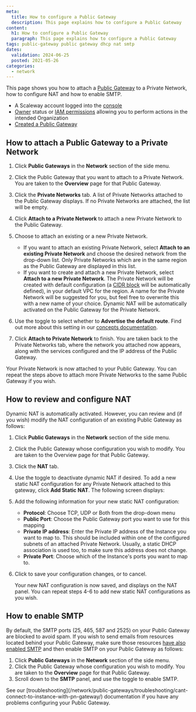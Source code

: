 ```yaml
---
meta:
  title: How to configure a Public Gateway
  description: This page explains how to configure a Public Gateway
content:
  h1: How to configure a Public Gateway
  paragraph: This page explains how to configure a Public Gateway
tags: public-gateway public gateway dhcp nat smtp
dates:
  validation: 2024-06-25
  posted: 2021-05-26
categories:
  - network
---
```


This page shows you how to attach a [Public Gateway](/network/public-gateways/concepts/#public-gateway) to a Private Network, how to configure NAT and how to enable SMTP.

<Macro id="requirements" />

- A Scaleway account logged into the [console](https://console.scaleway.com/)
- [Owner](/identity-and-access-management/iam/concepts/#owner) status or [IAM permissions](/identity-and-access-management/iam/concepts/#permission) allowing you to perform actions in the intended Organization
- [Created a Public Gateway](/network/public-gateways/how-to/create-a-public-gateway/)

## How to attach a Public Gateway to a Private Network

1. Click **Public Gateways** in the **Network** section of the side menu.

2. Click the Public Gateway that you want to attach to a Private Network. You are taken to the **Overview** page for that Public Gateway.

3. Click the **Private Networks** tab. A list of Private Networks attached to the Public Gateway displays. If no Private Networks are attached, the list will be empty.

4. Click **Attach to a Private Network** to attach a new Private Network to the Public Gateway.

5. Choose to attach an existing or a new Private Network.
    - If you want to attach an existing Private Network, select **Attach to an existing Private Network** and choose the desired network from the drop-down list.
      <Message type="note">
        Only Private Networks which are in the same region as the Public Gateway are displayed in this list.
      </Message>
    - If you want to create and attach a new Private Network, select **Attach to a new Private Network**. The Private Network will be created with default configuration (a [CIDR block](/network/vpc/concepts#cidr-block) will be automatically defined), in your default VPC for the region. A name for the Private Network will be suggested for you, but feel free to overwrite this with a new name of your choice. Dynamic NAT will be automatically activated on the Public Gateway for the Private Network.
6. Use the toggle to select whether to **Advertise the default route**. Find out more about this setting in our [concepts documentation](/network/public-gateways/concepts/#default-route).
7. Click **Attach to Private Network** to finish. You are taken back to the Private Networks tab, where the network you attached now appears, along with the services configured and the IP address of the Public Gateway.

Your Private Network is now attached to your Public Gateway. You can repeat the steps above to attach more Private Networks to the same Public Gateway if you wish.

## How to review and configure NAT

Dynamic NAT is automatically activated. However, you can review and (if you wish) modify the NAT configuration of an existing Public Gateway as follows:

1. Click **Public Gateways** in the **Network** section of the side menu.
2. Click the Public Gateway whose configuration you wish to modify. You are taken to the Overview page for that Public Gateway.
3. Click the **NAT** tab.
4. Use the toggle to deactivate dynamic NAT if desired. To add a new static NAT configuration for any Private Network attached to this gateway, click **Add Static NAT**. The following screen displays:
    <Lightbox src="scaleway-nat-add-static.webp" alt="" />
5. Add the following information for your new static NAT configuration:
    - **Protocol**: Choose TCP, UDP or Both from the drop-down menu
    - **Public Port**: Choose the Public Gateway port you want to use for this mapping
    - **Private IP address**: Enter the Private IP address of the Instance you want to map to. This should be included within one of the configured subnets of an attached Private Network. Usually, a static DHCP association is used too, to make sure this address does not change.
    - **Private Port**: Choose which of the Instance's ports you want to map to.
6. Click <Icon name="validate" /> to save your configuration changes, or <Icon name="cancel" /> to cancel.

    Your new NAT configuration is now saved, and displays on the NAT panel. You can repeat steps 4-6 to add new static NAT configurations as you wish.

## How to enable SMTP

By default, the SMTP ports (25, 465, 587 and 2525) on your Public Gateway are blocked to avoid spam. If you wish to send emails from resources located behind your Public Gateway, make sure those resources [have also enabled SMTP](/compute/instances/how-to/send-emails-from-your-instance/) and then enable SMTP on your Public Gateway as follows:

1. Click **Public Gateways** in the **Network** section of the side menu.
2. Click the Public Gateway whose configuration you wish to modify. You are taken to the **Overview** page for that Public Gateway.
3. Scroll down to the **SMTP** panel, and use the toggle <Icon name="toggle" /> to enable SMTP.

<Message type="important">
  See our [troubleshooting](/network/public-gateways/troubleshooting/cant-connect-to-instance-with-pn-gateway/) documentation if you have any problems configuring your Public Gateway.
</Message>


